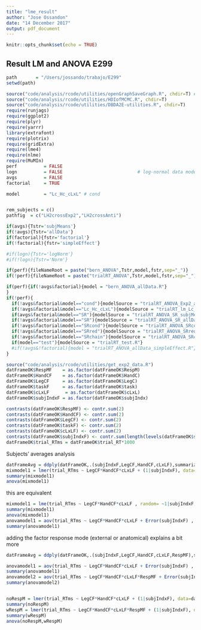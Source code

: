 ```yaml
---
title: "lme_result"
author: "Jose Ossandon"
date: "14 December 2017"
output: pdf_document
---
```


```r
knitr::opts_chunk$set(echo = TRUE)
```

## Result LM and ANOVA E299


```r
path       = "/Users/jossando/trabajo/E299"
setwd(path)

source("code/analysis/rcode/utilities/openGraphSaveGraph.R", chdir=T) # utilities by Kruschke from http://doingbayesiandataanalysis.blogspot.de/
source("code/analysis/rcode/utilities/HDIofMCMC.R", chdir=T)
source("code/analysis/rcode/utilities/DBDA2E-utilities.R", chdir=T)
require(runjags)
require(ggplot2)
require(plyr)
require(yarrr)
library(extrafont)
require(plotrix)
require(gridExtra)
require(lme4)
require(nlme)
require(MuMIn)
perf          = FALSE
logn          = FALSE                            # log-normal data model
avgs          = FALSE
factorial     = TRUE

model         = "Lc_Hc_cLxL" # cond


rem_subjects = c()
pathfig  = c("LH2crossExp2","LH2crossAnti")

if(avgs){Tstr='subjMeans'}
if(!avgs){Tstr='allData'}
if(factorial){fstr='factorial'}
if(!factorial){fstr='simpleEffect'}

#if(logn){Tstr='logNorm'}
#if(!logn){Tstr='Norm'}

if(perf){fileNameRoot = paste("bern_ANOVA",Tstr,model,fstr,sep="_")}
if(!perf){fileNameRoot = paste("trialRT_ANOVA",Tstr,model,fstr,sep="_")} # for constructing output filenames

if(perf){if(!avgs&factorial){model = "bern_ANOVA_allData.R"}
}
if(!perf){
  if(!avgs&factorial&model=="cond"){modelSource = "trialRT_ANOVA_Exp2_allData.R"}
  if(!avgs&factorial&model=="Lc_Hc_cLxL"){modelSource = "trialRT_lm_Lc_Hc_cLxL_allData.R"}
  if(avgs&factorial&model=="SR"){modelSource = "trialRT_ANOVA_SR_subjMeans.R"}
  if(!avgs&factorial&model=="SR"){modelSource = "trialRT_ANOVA_SR_allData.R"}
  if(!avgs&factorial&model=="SRcond"){modelSource = "trialRT_ANOVA_SRcond_allData.R"}      # model with SR condition plus task and response mode
  if(!avgs&factorial&model=="SRred"){modelSource = "trialRT_ANOVA_SRred_allData.R"}
  if(!avgs&factorial&model=="SRchain"){modelSource = "trialRT_ANOVA_SRchain_allData.R"}
  if(model=="test"){modelSource = "trialRT_test.R"}
  #if(!avgs&!factorial){model = "trialRT_ANOVA_allData_simpleEffect.R"}
}

source("code/analysis/rcode/utilities/get_exp2_data.R")
datFrameOK$RespMF    = as.factor(datFrameOK$RespM) 
datFrameOK$HandCF    = as.factor(datFrameOK$HandC) 
datFrameOK$LegCF     = as.factor(datFrameOK$LegC) 
datFrameOK$taskF     = as.factor(datFrameOK$task) 
datFrameOK$cLxLF      = as.factor(datFrameOK$cLxL) 
datFrameOK$subjIndxF = as.factor(datFrameOK$subjIndx)

contrasts(datFrameOK$RespMF) <- contr.sum(2)
contrasts(datFrameOK$HandCF) <- contr.sum(2)
contrasts(datFrameOK$LegCF) <- contr.sum(2)
contrasts(datFrameOK$taskF) <- contr.sum(2)
contrasts(datFrameOK$cLxLF) <- contr.sum(2)
contrasts(datFrameOK$subjIndxF) <- contr.sum(length(levels(datFrameOK$subjIndxF)))
datFrameOK$trial_RTms = datFrameOK$trial_RT*1000 
```
Subjects' averages analysis
```r
datFrameAvg = ddply(datFrameOK,.(subjIndxF,LegCF,HandCF,cLxLF),summarize,trial_RTms=mean(trial_RTms))
mixmodel1 = lmer(trial_RTms ~ LegCF*HandCF*cLxLF + (1|subjIndxF), data=datFrameAvg, REML=F)
summary(mixmodel1)
anova(mixmodel1)
```
this are equivalent
```r
mixmodel1 = lme(trial_RTms ~ LegCF*HandCF*cLxLF , random= ~1|subjIndxF, data=datFrameAvg)
summary(mixmodel1)
anova(mixmodel1)
anovamodel1 = aov(trial_RTms ~ LegCF*HandCF*cLxLF + Error(subjIndxF) , data=datFrameAvg)
summary(anovamodel1)
```
adding the factor response mode (external or anatomical) explains a bit more
```r
datFrameAvg = ddply(datFrameOK,.(subjIndxF,LegCF,HandCF,cLxLF,RespMF),summarize,trial_RTms=mean(trial_RTms))

anovamodel1 = aov(trial_RTms ~ LegCF*HandCF*cLxLF + Error(subjIndxF) , data=datFrameAvg)
summary(anovamodel1)
anovamodel2 = aov(trial_RTms ~ LegCF*HandCF*cLxLF*RespMF + Error(subjIndxF) , data=datFrameAvg)
summary(anovamodel2)


noRespM = lmer(trial_RTms ~ LegCF*HandCF*cLxLF + (1|subjIndxF), data=datFrameAvg,REML=F)
summary(noRespM)
wRespM = lmer(trial_RTms ~ LegCF*HandCF*cLxLF*RespMF + (1|subjIndxF), data=datFrameAvg,REML=F)
summary(wRespM)
anova(noRespM,wRespM)

```